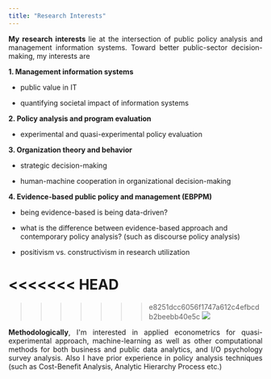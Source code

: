 ```yaml
---
title: "Research Interests"
---
```


```{=html}
<p align="justify">
<b> My research interests </b> lie at the intersection of public policy analysis and management information systems. Toward better public-sector decision-making, my interests are  
</p>
```
**1. Management information systems**

-   public value in IT

-   quantifying societal impact of information systems

**2. Policy analysis and program evaluation**

-   experimental and quasi-experimental policy evaluation

**3. Organization theory and behavior**

-   strategic decision-making

-   human-machine cooperation in organizational decision-making

**4. Evidence-based public policy and management (EBPPM)**

-   being evidence-based is being data-driven?

-   what is the difference between evidence-based approach and contemporary policy analysis? (such as discourse policy analysis)

-   positivism vs. constructivism in research utilization

<<<<<<< HEAD
=======

>>>>>>> e8251dcc6056f1747a612c4efbcdb2beebb40e5c
![](20220716_163613.png)

```{=html}
<p align="justify">



<b> Methodologically</b>, I'm interested in applied econometrics for quasi-experimental approach, machine-learning as well as other computational methods for both business and public data analytics, and I/O psychology survey analysis. Also I have prior experience in policy analysis techniques (such as Cost-Benefit Analysis, Analytic Hierarchy Process etc.)
</p>
```
